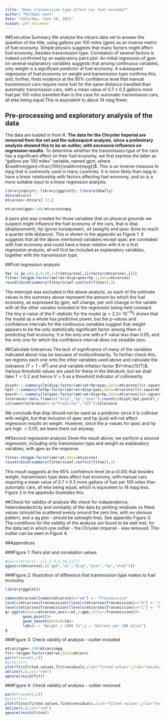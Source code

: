 ```yaml
---
title: "Does transmission type affect car fuel economy?"
author: "Michael Hunt"
date: "Saturday, June 20, 2015"
output: pdf_document
---
```

##Executive Summary
We analyse the mtcars data set to answer the question of the title, using gallons per 100 miles (gpm) as an inverse metric of fuel economy.  Simple physics suggests that many factors might affect fuel economy, besides transmission type. Correlation of several factors is indeed confirmed by an exploratory pairs plot. An initial regression of gpm on several explanatory variables suggests that among continuous variables, only weight is a significant predictor of fuel economy. A subsequent regression of fuel economy on weight and transmission type confirms this, and, further, finds evidence at the 95% confidence level that manual transmission cars require more fuel for the same distance travelled than automatic transmission cars, with a mean value of $0.7 \pm 0.3$ gallons more fuel per 100 miles travelled than is the case for automatic transmission cars, all else being equal.This is equivalent to about 14 mpg fewer.

## Pre-processing and exploratory analysis of the data
The data are loaded in from R. __The data for the Chrysler Imperial are removed from the set and the subsequent analysis, since a preliminary analysis showed this to be an outlier, with excessive influence on regression results.__ To determine whether the transmission type of the cars has a significant effect on their fuel economy, we first express the latter as "gallons per 100 miles" variable, named gpm,  where $\mathrm{gpm}=\frac{100}{\mathrm{mpg}}$. This is an inverse measure to mpg that is commonly used in many countries. It is more likely than mpg to have a linear relationship with factors affecting fuel economy, and so is a more suitable input to a linear regression analysis. 

```r
library(dplyr); library(ggplot2); library(GGally)
data(mtcars)
mtcarsno<-mtcars[-17,]
```
```r
mtcarsno$gpm<-100/mtcarsno$mpg
```
A pairs plot was created for those variables that on physical grounds we suspect might influence the fuel economy of the cars, that is disp (displacement), hp (gross horsepower), wt (weight) and qsec (time to reach a quarter mile distance). This is shown in the appendix as Figure 1. It suggests that all the above mentioned variables except qsec are correlated with fuel economy and could have a linear relation with it.In a first regression analysis, all will first be included as explanatory variables, together with the transmission type.

##First regression analysis
```r
for (i in c(2,8,9,10,11)){mtcarsno[,i]=factor(mtcarsno[,i])}
fitno<-lm(gpm~factor(am)+wt+disp+qsec+hp-1,data=mtcarsno)
round(cbind(summary(fitno)$coef,confint(fitno)),3)
```
The intercept was excluded in the above analysis, so each of the estimate values in the summary above represent the amount by which the fuel economy, as expressed by gpm, will change, per unit change in the variate with all the other variates included in the regression being held constant. The tiny p-value of the F-statistic for the model ($p=2.2\times\ 10^{-16}$) shows that the model as a whole has predictive power, but the p-values and confidence intervals for the continuous variables suggest that weight appears to be the only statistically significant factor among them in predicting fuel economy. It is the only one with a P value less than 0.05, and the only one for which the confidence interval does not straddle zero.

##Calculate tolerances
The lack of significance of many of the variables indicated above may be becuase of multicollinearity. To further check this, we regress each one onto the other variables used above and calculate the tolerance ($T=1-R^2)$ and and variable inflation factor $V=\frac{1}{T}$. Various threshold values are used for these in the literature, but we shall take $T<0.2$ and hence $V>5$ as a threshold indicator of collinearity 
```r
dispV<-1-summary(lm(disp~factor(am)+wt+hp+qsec,data=mtcarsno))$r.squared;
hpV<-1-summary(lm(hp~factor(am)+wt+disp+qsec,data=mtcarsno))$r.squared;
qsecV<-1-summary(lm(qsec~factor(am)+wt+disp+hp,data=mtcarsno))$r.squared;
tolerance<-data.frame(c("disp","hp","qsec"),round(c(dispV,hpV,qsecV),3))
colnames(tolerance)<-c("Predictor","VIF");tolerance
```
We conclude that disp should not be used as a predictor since it is collinear with weight, but that inclusion of qsec and hp (just) will not affect regression results on weight. However, since the p-values for qsec and hp are high $>0.05$, we leave them out anyway.

##Second regression analysis
Given the result above, we perform a second regression, including only transmission type and weight as explanatory variables, with gpm as the response.

```r
fitno<-lm(gpm~factor(am)+wt,data=mtcarsno)
round(cbind(summary(fitno)$coef,confint(fitno)),3)
```
This result suggests at the 95% confidence level (ie p<0.05) that besides weight, transmission type does affect fuel economy, with manual cars requiring a mean value of $0.7\pm 0.3$ more gallons of fuel per 100 miles than automatic cars, all else being equal, which is equivalent to 14 mpg less. Figure 2 in the appendix illustrates this. 

##Check for validity of analysis
We check for independence, heteroskedacticity and normality of the data by plotting residuals vs fitted values (should be scattered evenly around the zero line, with no obvious pattern, and a qq plot - should be astraight line). See appendix Figure 3. The conditions for the validity of the analysis are found to be well met, for the data set in which one outlier - the Chrysler Imperial - was removed. This outlier can be seen in Figure 4.



##Appendices

###Figure 1: Pairs plot and correlation values

```r
#pairs(mtcars[,-c(2,5,8,9,10,11)])
ggpairs(mtcarsno[,c("gpm","wt","disp","qsec","hp","drat")])
```

###Figure 2: Illustration of difference that tranmsission type makes to fuel economy
```r
library(ggplot2)

names(mtcarsno)[names(mtcarsno)=="am"] <- "Transmission"
levels(mtcarsno$Transmission)[levels(mtcarsno$Transmission)=="0"] <- "Automatic"
levels(mtcarsno$Transmission)[levels(mtcarsno$Transmission)=="1"] <- "Manual"
g<-ggplot(data=mtcarsno,aes(x=wt,y=gpm,colour=Transmission))+
        geom_point()+
        geom_smooth(method=lm)+
        labs(x = "Weight / 1000 lb",y = "Gallons per 100 miles")
g
```

###Figure 3: Check validity of analysis - outlier included

```r
mtcars$gpm<-100/mtcars$mpg
fit<-lm(gpm~factor(am)+wt,data=mtcars)
par(mfrow=c(1,2))
#plot(fit)
plot(fit$fitted.values,fit$residuals,xlab="fitted values",ylab="residuals",main="Residual Plot")
abline(0,0,col="red")
qqnorm(resid(fit))
```

###Figure 4: Check validity of analysis - outlier removed

```r
par(mfrow=c(1,2))
#plot(fit)
plot(fitno$fitted.values,fitno$residuals,xlab="fitted values",ylab="residuals",main="Residual Plot")
abline(0,0,col="red")
qqnorm(resid(fitno))
```




